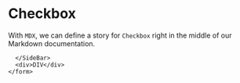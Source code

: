 <!-- SideBar.stories.mdx -->


<Meta title="MDX/Checkbox2" />

# Checkbox

With `MDX`, we can define a story for `Checkbox` right in the middle of our Markdown documentation.

<Canvas>
  <Story name="all checkboxes">
    <form>
      <SideBar>

      </SideBar>
      <div>DIV</div>
    </form>

  </Story>
</Canvas>
